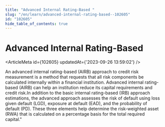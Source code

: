 ```yaml
---
title: "Advanced Internal Rating-Based "
slug: "/en/learn/advanced-internal-rating-based--102605"
id: "102605"
hide_table_of_contents: true
---
```



# Advanced Internal Rating-Based 

<ArticleMeta id={102605} updatedAt={'2023-09-26 13:59:02'} />
<div className='border-solid border-b border-t-0 my-4 border-[var(--ifm-color-gray-300)]' />

An advanced internal rating-based (AIRB) approach to credit risk measurement is a method that requests that all risk components be calculated internally within a financial institution. Advanced internal rating-based (AIRB) can help an institution reduce its capital requirements and credit risk.In addition to the basic internal rating-based (IRB) approach estimations, the advanced approach assesses the risk of default using loss given default (LGD), exposure at default (EAD), and the probability of default (PD). These three elements help determine the risk-weighted asset (RWA) that is calculated on a percentage basis for the total required capital."
